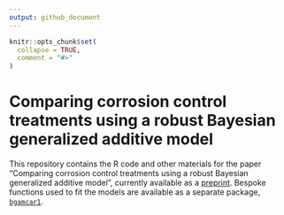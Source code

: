 ```yaml
---
output: github_document
---
```


<!-- README.md is generated from README.Rmd. Please edit that file -->

```r
knitr::opts_chunk$set(
  collapse = TRUE,
  comment = "#>"
)
```

# Comparing corrosion control treatments using a robust Bayesian generalized additive model

This repository contains the R code and other materials for the paper "Comparing corrosion control treatments using a robust Bayesian generalized additive model", currently available as a [preprint](http://doi.org/10.26434/chemrxiv-2022-b3f72). Bespoke functions used to fit the models are available as a separate package, [`bgamcar1`](https://github.com/bentrueman/bgamcar1).
